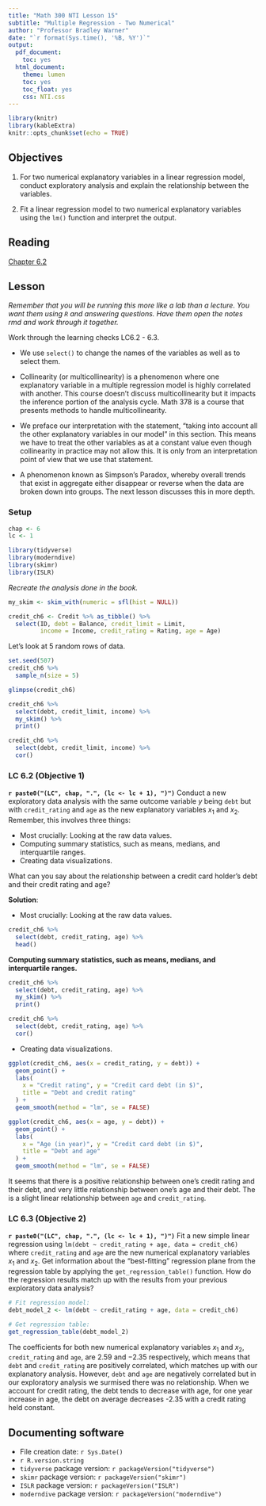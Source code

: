 ```yaml
---
title: "Math 300 NTI Lesson 15"
subtitle: "Multiple Regression - Two Numerical"
author: "Professor Bradley Warner"
date: "`r format(Sys.time(), '%B, %Y')`"
output:
  pdf_document:
    toc: yes
  html_document:
    theme: lumen
    toc: yes
    toc_float: yes
    css: NTI.css
---
```



```r
library(knitr)
library(kableExtra)
knitr::opts_chunk$set(echo = TRUE)
```

## Objectives

1. For two numerical explanatory variables in a linear regression model, conduct exploratory analysis and explain the relationship between the variables.   

2. Fit a linear regression model to two numerical explanatory variables using the `lm()` function and interpret the output.  

## Reading 

[Chapter 6.2](https://moderndive.com/6-multiple-regression.html#model3)

## Lesson 

*Remember that you will be running this more like a lab than a lecture. You want them using `R` and answering questions. Have them open the notes rmd and work through it together.*

Work through the learning checks LC6.2 - 6.3. 

+ We use `select()` to change the names of the variables as well as to select them.  

+ Collinearity (or multicollinearity) is a phenomenon where one explanatory variable in a multiple regression model is highly correlated with another. This course doesn't discuss multicollinearity but it impacts the inference portion of the analysis cycle. Math 378 is a course that presents methods to handle multicollinearity. 

+ We preface our interpretation with the statement, “taking into account all the other explanatory variables in our model” in this section. This means we have to treat the other variables as at a constant value even though collinearity in practice may not allow this. It is only from an interpretation point of view that we use that statement. 

+ A phenomenon known as Simpson’s Paradox, whereby overall trends that exist in aggregate either disappear or reverse when the data are broken down into groups. The next lesson discusses this in more depth.  

### Setup

```r
chap <- 6
lc <- 1
```

```r
library(tidyverse)
library(moderndive)
library(skimr)
library(ISLR)
``` 

*Recreate the analysis done in the book.*

```r
my_skim <- skim_with(numeric = sfl(hist = NULL))
```

```r
credit_ch6 <- Credit %>% as_tibble() %>% 
  select(ID, debt = Balance, credit_limit = Limit, 
         income = Income, credit_rating = Rating, age = Age)
```

Let's look at 5 random rows of data.

```r
set.seed(507)
credit_ch6 %>%
  sample_n(size = 5) 
```


```r
glimpse(credit_ch6)
```

```r
credit_ch6 %>% 
  select(debt, credit_limit, income) %>% 
  my_skim() %>%
  print()
```

```r
credit_ch6 %>% 
  select(debt, credit_limit, income) %>% 
  cor() 
```
### LC 6.2 (Objective 1)

**`r paste0("(LC", chap, ".", (lc <- lc + 1), ")")`** Conduct a new exploratory data analysis with the same outcome variable $y$ being `debt` but with `credit_rating` and `age` as the new explanatory variables $x_1$ and $x_2$. Remember, this involves three things:

+ Most crucially: Looking at the raw data values.
+ Computing summary statistics, such as means, medians, and interquartile ranges.
+ Creating data visualizations.

What can you say about the relationship between a credit card holder's debt and their credit rating and age?

**Solution**: 

- Most crucially: Looking at the raw data values.

```r
credit_ch6 %>%
  select(debt, credit_rating, age) %>%
  head() 
```

**Computing summary statistics, such as means, medians, and interquartile ranges.**




```r
credit_ch6 %>%
  select(debt, credit_rating, age) %>%
  my_skim() %>%
  print()
```

```r
credit_ch6 %>% 
  select(debt, credit_rating, age) %>% 
  cor()
```

- Creating data visualizations.

```r
ggplot(credit_ch6, aes(x = credit_rating, y = debt)) +
  geom_point() +
  labs(
    x = "Credit rating", y = "Credit card debt (in $)",
    title = "Debt and credit rating"
  ) +
  geom_smooth(method = "lm", se = FALSE)
```


```r
ggplot(credit_ch6, aes(x = age, y = debt)) +
  geom_point() +
  labs(
    x = "Age (in year)", y = "Credit card debt (in $)",
    title = "Debt and age"
  ) +
  geom_smooth(method = "lm", se = FALSE)
```


It seems that there is a positive relationship between one's credit rating and their debt, and very little relationship between one's age and their debt. The is a slight linear relationship between `age` and `credit_rating`.

### LC 6.3 (Objective 2)

**`r paste0("(LC", chap, ".", (lc <- lc + 1), ")")`** Fit a new simple linear regression using `lm(debt ~ credit_rating + age, data = credit_ch6)` where `credit_rating` and `age` are the new numerical explanatory variables $x_1$ and $x_2$. Get information about the "best-fitting" regression plane from the regression table by applying the `get_regression_table()` function. How do the regression results match up with the results from your previous exploratory data analysis? 

```r
# Fit regression model:
debt_model_2 <- lm(debt ~ credit_rating + age, data = credit_ch6)
```


```r
# Get regression table:
get_regression_table(debt_model_2)
``` 


The coefficients for both new numerical explanatory variables $x_1$ and $x_2$, `credit_rating` and `age`, are $2.59$ and $-2.35$ respectively, which means that `debt` and `credit_rating` are positively correlated, which matches up with our explanatory analysis. However, `debt` and `age` are negatively correlated but in our exploratory analysis we surmised there was no relationship. When we account for credit rating, the debt tends to decrease with age, for one year increase in age, the debt on average decreases -2.35 with a credit rating held constant.  



## Documenting software 

  * File creation date: `r Sys.Date()`
  * `r R.version.string`
  * `tidyverse` package version: `r packageVersion("tidyverse")`
  * `skimr` package version: `r packageVersion("skimr")`
  * `ISLR` package version: `r packageVersion("ISLR")`  
  * `moderndive` package version: `r packageVersion("moderndive")`
